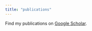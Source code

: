 ```yaml
---
title: "publications"
---
```


Find my publications on [Google Scholar](https://scholar.google.com/citations?user=b9HuDNIAAAAJ&hl=en).